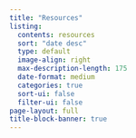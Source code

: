 ```yaml
---
title: "Resources"
listing: 
  contents: resources
  sort: "date desc"
  type: default
  image-align: right
  max-description-length: 175
  date-format: medium
  categories: true
  sort-ui: false
  filter-ui: false
page-layout: full
title-block-banner: true
---
```

